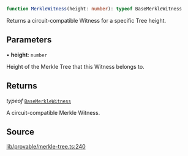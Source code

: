 ```ts
function MerkleWitness(height: number): typeof BaseMerkleWitness
```

Returns a circuit-compatible Witness for a specific Tree height.

## Parameters

• **height**: `number`

Height of the Merkle Tree that this Witness belongs to.

## Returns

*typeof* [`BaseMerkleWitness`](../classes/BaseMerkleWitness.mdx)

A circuit-compatible Merkle Witness.

## Source

[lib/provable/merkle-tree.ts:240](https://github.com/o1-labs/o1js/blob/72b8e2c2b9aaba4b5c12257bdd63dfe2676a3d99/src/lib/provable/merkle-tree.ts#L240)

